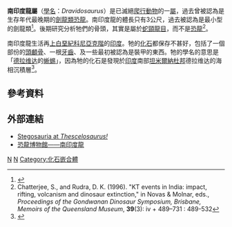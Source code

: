{{Automatic Taxobox
| taxon = Dravidosaurus
| status = fossil
| fossil_range = [[上白堊紀|上白堊紀]]{{fossil_range|90|86}}
| image = 
| image_caption = 
| authority = Yadagiri & Ayyasami, 1979
| type_species = '''南印度龍<br>''Dravidosaurus blanfordi'''''
| type_species_authority = Yadagiri & Ayyasami, 1979 
}}

'''南印度龍屬'''（[[學名|學名]]：''Dravidosaurus''）是已滅絕[[爬行動物|爬行動物]]的一[[屬|屬]]，過去曾被認為是生存年代最晚期的[[劍龍類|劍龍類]][[恐龍|恐龍]]。南印度龍的體長只有3公尺，過去被認為是最小型的劍龍類<ref>{{Cite journal|author=Galton P.M., and Upchurch P|year=2004|chapter=Stegosauria|editor=D. B. Weishampel, H. Osmólska, and P. Dodson (eds.)|title=The Dinosauria|edition=2nd edition|publisher=University of California Press|location=Berkeley|pages=343-362}}</ref>。後期研究分析牠們的骨頭，其實是屬於[[蛇頸龍目|蛇頸龍目]]，而不是[[恐龍|恐龍]]<ref>Chatterjee, S., and Rudra, D. K. (1996). "KT events in India: impact, rifting, volcanism and dinosaur extinction," in Novas & Molnar, eds., ''Proceedings of the Gondwanan Dinosaur Symposium, Brisbane, Memoirs of the Queensland Museum'', '''39'''(3): iv + 489–731 : 489-532</ref>。

南印度龍生活再[[上白堊紀|上白堊紀]][[科尼亞克階|科尼亞克階]]的[[印度|印度]]。牠的[[化石|化石]]都保存不甚好，包括了一個部份的[[頭顱骨|頭顱骨]]、一根[[牙齒|牙齒]]、及一些最初被認為是裝甲的東西。牠的學名的意思是「[[德拉维达|德拉维达]]的[[蜥蜴|蜥蜴]]」，因為牠的化石是發現於[[印度|印度]]南部[[坦米爾納杜邦|坦米爾納杜邦]]德拉维达的海相沉積層<ref>{{Cite journal|author=Yadagiri, P., and Ayyasami, K|year=1979|title=A new stegosaurian dinosaur from Upper Cretaceous sediments of south India|journal=Journal of the Geological Society of India|volume=20|issue=11|pages=521-530}}</ref>。

==參考資料==
{{reflist}}

==外部連結==
* [https://web.archive.org/web/20090729092426/http://www.thescelosaurus.com/stegosauria.htm Stegosauria at ''Thescelosaurus!'']
* [https://web.archive.org/web/20071109043003/http://www.dinosaur.net.cn/museum/Dravidosaurus.htm 恐龍博物館——南印度龍]
{{Taxonbar|from=Q135317}}

[[Category:蛇頸龍目|N]]
[[Category:白堊紀爬行動物|N]]
[[Category:化石嵌合體|Category:化石嵌合體]]

{{Paleo-reptile-stub}}